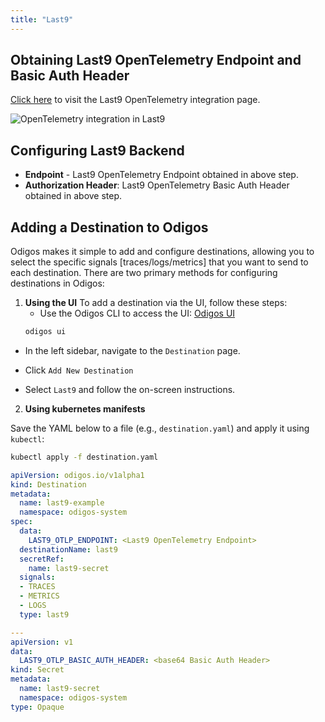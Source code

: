 ```yaml
---
title: "Last9"
---
```


## Obtaining Last9 OpenTelemetry Endpoint and Basic Auth Header

[Click here](https://app.last9.io/integrations?category=all&integration=OpenTelemetry) to visit the Last9 OpenTelemetry integration page.

<Frame>
    <img src="/backends/images/last9.png" alt="OpenTelemetry integration in Last9" />
</Frame>

## Configuring Last9 Backend

- **Endpoint** - Last9 OpenTelemetry Endpoint obtained in above step.
- **Authorization Header**: Last9 OpenTelemetry Basic Auth Header obtained in above step.

## Adding a Destination to Odigos

Odigos makes it simple to add and configure destinations, allowing you to select the specific signals [traces/logs/metrics] that you want to send to each destination. There are two primary methods for configuring destinations in Odigos:

1. **Using the UI**
   To add a destination via the UI, follow these steps:
   - Use the Odigos CLI to access the UI: [Odigos UI](https://docs.odigos.io/cli/odigos_ui)
   ```bash
   odigos ui
    ```
- In the left sidebar, navigate to the `Destination` page.

- Click `Add New Destination`

- Select `Last9` and follow the on-screen instructions.



2. **Using kubernetes manifests**

Save the YAML below to a file (e.g., `destination.yaml`) and apply it using `kubectl`:

```bash
kubectl apply -f destination.yaml
```


```yaml
apiVersion: odigos.io/v1alpha1
kind: Destination
metadata:
  name: last9-example
  namespace: odigos-system
spec:
  data:
    LAST9_OTLP_ENDPOINT: <Last9 OpenTelemetry Endpoint>
  destinationName: last9
  secretRef:
    name: last9-secret
  signals:
  - TRACES
  - METRICS
  - LOGS
  type: last9

---
apiVersion: v1
data:
  LAST9_OTLP_BASIC_AUTH_HEADER: <base64 Basic Auth Header>
kind: Secret
metadata:
  name: last9-secret
  namespace: odigos-system
type: Opaque
```
